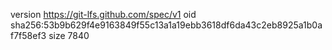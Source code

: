 version https://git-lfs.github.com/spec/v1
oid sha256:53b9b629f4e9163849f55c13a1a19ebb3618df6da43c2eb8925a1b0af7f58ef3
size 7840
